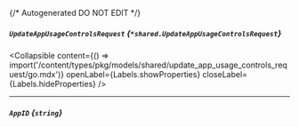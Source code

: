 {/* Autogenerated DO NOT EDIT  */}

##### `UpdateAppUsageControlsRequest` *{`*shared.UpdateAppUsageControlsRequest`}*

<Collapsible content={() => import('/content/types/pkg/models/shared/update_app_usage_controls_request/go.mdx')} openLabel={Labels.showProperties} closeLabel={Labels.hideProperties} />


---
##### `AppID` *{`string`}*


